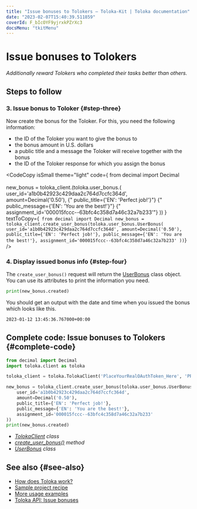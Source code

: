 ```yaml
---
title: "Issue bonuses to Tolokers — Toloka-Kit | Toloka documentation"
date: "2023-02-07T15:40:39.511859"
coverId: F_bIcOYF9yjrxkPZrXc3
docsMenu: "tkitMenu"
---
```



# Issue bonuses to Tolokers

_Additionally reward Tolokers who completed their tasks better than others._

## Steps to follow

<Import/>

<Instantiate/>

### 3. Issue bonus to Toloker {#step-three}

Now create the bonus for the Toloker. For this, you need the following information:

- the ID of the Toloker you want to give the bonus to
- the bonus amount in U.S. dollars
- a public title and a message the Toloker will receive together with the bonus
- the ID of the Toloker response for which you assign the bonus

<CodeCopy
  isSmall
  theme="light"
  code={
    <HighlightChildren language="python">
      from decimal import Decimal
      <br/><br/>new_bonus = toloka_client.<Term term="create_user_bonus"><CreateUserBonus/></Term>(toloka.user_bonus.<Term term="UserBonus"><UserBonus/></Term>(
      <br/>    user_id='a1b0b42923c429daa2c764d7ccfc364d',
      <br/>    amount=Decimal('0.50'),
      {"    public_title={'EN': 'Perfect job!'}"}
      {"    public_message={'EN': 'You are the best!'}"}
      {"    assignment_id='000015fccc--63bfc4c358d7a46c32a7b233'"}
      ))
    </HighlightChildren>
  }
  textToCopy={`
from decimal import Decimal
new_bonus = toloka_client.create_user_bonus(toloka.user_bonus.UserBonus(
    user_id='a1b0b42923c429daa2c764d7ccfc364d',
    amount=Decimal('0.50'),
    public_title={'EN': 'Perfect job!'},
    public_message={'EN': 'You are the best!'},
    assignment_id='000015fccc--63bfc4c358d7a46c32a7b233'
))`}
/>

### 4. Display issued bonus info {#step-four}

The `create_user_bonus()` request will return the [UserBonus](/docs/toloka-kit/reference/toloka.client.user_bonus.UserBonus) class object. You can use its attributes to print the information you need.

```python
print(new_bonus.created)
```

You should get an output with the date and time when you issued the bonus which looks like this.

```bash
2023-01-12 13:45:36.767000+00:00
```

## Complete code: Issue bonuses to Tolokers {#complete-code}

```python
from decimal import Decimal
import toloka.client as toloka

toloka_client = toloka.TolokaClient('PlaceYourRealOAuthToken_Here', 'PRODUCTION')

new_bonus = toloka_client.create_user_bonus(toloka.user_bonus.UserBonus(
    user_id='a1b0b42923c429daa2c764d7ccfc364d',
    amount=Decimal('0.50'),
    public_title={'EN': 'Perfect job!'},
    public_message={'EN': 'You are the best!'},
    assignment_id='000015fccc--63bfc4c358d7a46c32a7b233'
))
print(new_bonus.created)
```

<Note mode="tip" title="List of classes and methods used in this recipe">

- _[TolokaClient](/docs/toloka-kit/reference/toloka.client.TolokaClient) class_
- _[create_user_bonus()](/docs/toloka-kit/reference/toloka.client.TolokaClient.create_user_bonus) method_
- _[UserBonus](/docs/toloka-kit/reference/toloka.client.user_bonus.UserBonus) class_

</Note>

## See also {#see-also}

- [How does Toloka work?](/docs/guide/overview)
- [Sample project recipe](/docs/toloka-kit/recipes/learn-basics)
- [More usage examples](/docs/toloka-kit/recipes/use-cases)
- [Toloka API: Issue bonuses](https://toloka.ai/docs/api/api-reference/#post-/user-bonuses)
